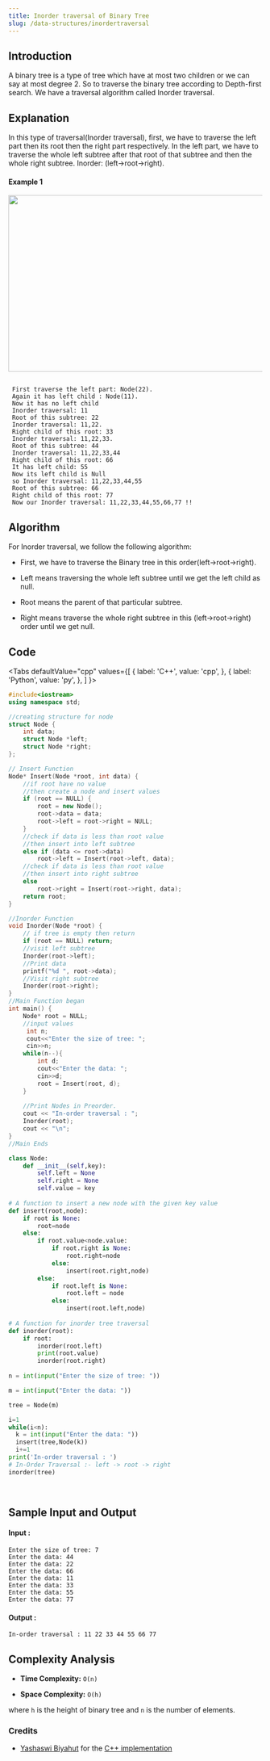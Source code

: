 ```yaml
---
title: Inorder traversal of Binary Tree
slug: /data-structures/inordertraversal
---
```


## Introduction

A binary tree is a type of tree which have at most two children or we can say at most degree 2. So to traverse the binary tree according to Depth-first search. We have a traversal algorithm called Inorder traversal.

## Explanation 
In this type of traversal(Inorder traversal), first, we have to traverse the left part then its root then the right part respectively. In the left part, we have to traverse the whole left subtree after that root of that subtree and then the whole right subtree. Inorder: (left->root->right).
#### Example 1

<img src="https://i.imgur.com/f0nHPpz.jpg?1" width="600" height="350"/>

```

 First traverse the left part: Node(22).
 Again it has left child : Node(11).
 Now it has no left child
 Inorder traversal: 11
 Root of this subtree: 22
 Inorder traversal: 11,22.
 Right child of this root: 33
 Inorder traversal: 11,22,33.
 Root of this subtree: 44
 Inorder traversal: 11,22,33,44
 Right child of this root: 66
 It has left child: 55
 Now its left child is Null
 so Inorder traversal: 11,22,33,44,55
 Root of this subtree: 66
 Right child of this root: 77
 Now our Inorder traversal: 11,22,33,44,55,66,77 !!

```
## Algorithm

For Inorder traversal, we follow the following algorithm:

* First, we have to traverse the Binary tree in this order(left->root->right).

* Left means traversing the whole left subtree until we get the left child as null.

* Root means the parent of that particular subtree.

* Right means traverse the whole right subtree in this (left->root->right) order until we get null.


## Code


<Tabs
  defaultValue="cpp"
  values={[
    { label: 'C++', value: 'cpp', },
    { label: 'Python', value: 'py', },
  ]
}>
<TabItem value="cpp">

```cpp
#include<iostream>
using namespace std;

//creating structure for node
struct Node {
    int data;
    struct Node *left;
    struct Node *right;
};

// Insert Function
Node* Insert(Node *root, int data) {
    //if root have no value
    //then create a node and insert values
    if (root == NULL) {
        root = new Node();
        root->data = data;
        root->left = root->right = NULL;
    }
    //check if data is less than root value
    //then insert into left subtree
    else if (data <= root->data)
        root->left = Insert(root->left, data);
    //check if data is less than root value
    //then insert into right subtree
    else
        root->right = Insert(root->right, data);
    return root;
}

//Inorder Function
void Inorder(Node *root) {
    // if tree is empty then return
    if (root == NULL) return;
    //visit left subtree
    Inorder(root->left);
    //Print data
    printf("%d ", root->data);
    //Visit right subtree
    Inorder(root->right);
}
//Main Function began
int main() {
    Node* root = NULL;
    //input values
     int n;
     cout<<"Enter the size of tree: ";
     cin>>n;
    while(n--){
        int d;
        cout<<"Enter the data: ";
        cin>>d;
        root = Insert(root, d);
    }
    
    //Print Nodes in Preorder.
    cout << "In-order traversal : ";
    Inorder(root);
    cout << "\n";
}
//Main Ends

```
</TabItem>

<TabItem value="py">

```python   
class Node:
    def __init__(self,key):
        self.left = None
        self.right = None
        self.value = key
 
# A function to insert a new node with the given key value
def insert(root,node):
    if root is None:
        root=node
    else:
        if root.value<node.value:
            if root.right is None:
                root.right=node
            else:
                insert(root.right,node)
        else:
            if root.left is None:
                root.left = node
            else:
                insert(root.left,node)
 
# A function for inorder tree traversal
def inorder(root):
    if root:
        inorder(root.left)
        print(root.value)
        inorder(root.right)
  
n = int(input("Enter the size of tree: "))

m = int(input("Enter the data: "))

tree = Node(m)

i=1
while(i<n):
  k = int(input("Enter the data: "))
  insert(tree,Node(k))
  i+=1
print('In-order traversal : ')
# In-Order Traversal :- left -> root -> right
inorder(tree)
    
    
```
</TabItem>
</Tabs>

## Sample Input and Output

#### Input :

```
Enter the size of tree: 7
Enter the data: 44
Enter the data: 22
Enter the data: 66
Enter the data: 11
Enter the data: 33
Enter the data: 55
Enter the data: 77

```
#### Output :

```
In-order traversal : 11 22 33 44 55 66 77
```

## Complexity Analysis
 
- **Time Complexity:** `O(n)`

- **Space Complexity:** `O(h)`

where `h` is the height of binary tree and `n` is the number of elements.

### Credits
* [Yashaswi Biyahut](https://github.com/yashaswibiyahut) for the [C++ implementation](https://github.com/TesseractCoding/NeoAlgo/blob/master/C-Plus-Plus/ds/Inorder.cpp)